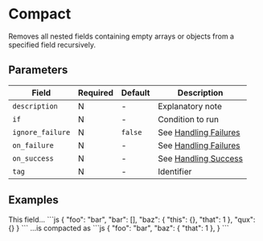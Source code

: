 # Compact

<Synopsis>
Removes all nested fields containing empty arrays or objects from a specified field recursively.
</Synopsis>

## Parameters

|Field|Required|Default|Description|
|---|---|---|---|
|`description`|N|-|Explanatory note|
|`if`|N|-|Condition to run|
|`ignore_failure`|N|`false`|See [Handling Failures](../handling-failures.mdx)|
|`on_failure`|N|-|See [Handling Failures](../handling-failures.mdx)|
|`on_success`|N|-|See [Handling Success](../handling-success.mdx)|
|`tag`|N|-|Identifier|

## Examples

<Example>
   <Description>
      This field...
   </Description>
   <SampleCode>
      ```js
      {
         "foo": "bar",
         "bar": [],
         "baz": {
            "this": {},
            "that": 1
         },
         "qux": {}
      }
      ```
   </SampleCode>
   <Description>
      ...is compacted as
   </Description>
   <SampleCode>
      ```js
      {
         "foo": "bar",
         "baz": {
            "that": 1
         },
      }
      ```
   </SampleCode>
</Example>
